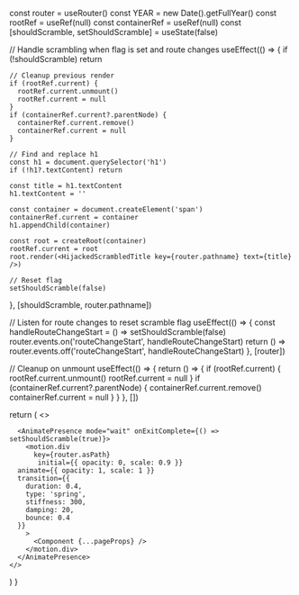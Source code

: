 
  const router = useRouter()
  const YEAR = new Date().getFullYear()
  const rootRef = useRef(null)
  const containerRef = useRef(null)
  const [shouldScramble, setShouldScramble] = useState(false)

  // Handle scrambling when flag is set and route changes
  useEffect(() => {
    if (!shouldScramble) return

    // Cleanup previous render
    if (rootRef.current) {
      rootRef.current.unmount()
      rootRef.current = null
    }
    if (containerRef.current?.parentNode) {
      containerRef.current.remove()
      containerRef.current = null
    }

    // Find and replace h1
    const h1 = document.querySelector('h1')
    if (!h1?.textContent) return

    const title = h1.textContent
    h1.textContent = ''
    
    const container = document.createElement('span')
    containerRef.current = container
    h1.appendChild(container)
    
    const root = createRoot(container)
    rootRef.current = root
    root.render(<HijackedScrambledTitle key={router.pathname} text={title} />)

    // Reset flag
    setShouldScramble(false)
  }, [shouldScramble, router.pathname])

  // Listen for route changes to reset scramble flag
  useEffect(() => {
    const handleRouteChangeStart = () => setShouldScramble(false)
    router.events.on('routeChangeStart', handleRouteChangeStart)
    return () => router.events.off('routeChangeStart', handleRouteChangeStart)
  }, [router])

  // Cleanup on unmount
  useEffect(() => {
    return () => {
      if (rootRef.current) {
        rootRef.current.unmount()
        rootRef.current = null
      }
      if (containerRef.current?.parentNode) {
        containerRef.current.remove()
        containerRef.current = null
      }
    }
  }, [])

  return (
    <>
      <Head>
        <link
          rel="alternate"
          type="application/rss+xml"
          title="RSS"
          href="/feed.xml"
        />
        <link
          rel="preload"
          href="/fonts/Inter-roman.latin.var.woff2"
          as="font"
          type="font/woff2"
          crossOrigin="anonymous"
        />
      </Head>
      
      <AnimatePresence mode="wait" onExitComplete={() => setShouldScramble(true)}>
        <motion.div
          key={router.asPath}
           initial={{ opacity: 0, scale: 0.9 }}
      animate={{ opacity: 1, scale: 1 }}
      transition={{
        duration: 0.4,
        type: 'spring',
        stiffness: 300,
        damping: 20,
        bounce: 0.4
      }}
        >
          <Component {...pageProps} />
        </motion.div>
      </AnimatePresence>
    </>
  )
}
